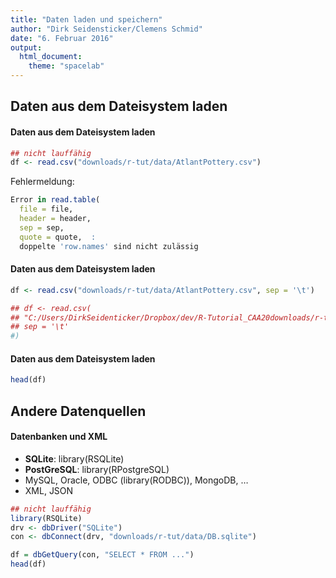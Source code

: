```yaml
---
title: "Daten laden und speichern"
author: "Dirk Seidensticker/Clemens Schmid"
date: "6. Februar 2016"
output:
  html_document:
    theme: "spacelab"
---
```


## Daten aus dem Dateisystem laden

#### Daten aus dem Dateisystem laden

```r
## nicht lauffähig
df <- read.csv("downloads/r-tut/data/AtlantPottery.csv")
```

Fehlermeldung:

```r
Error in read.table(
  file = file, 
  header = header, 
  sep = sep, 
  quote = quote,  : 
  doppelte 'row.names' sind nicht zulässig
```

#### Daten aus dem Dateisystem laden

```r
df <- read.csv("downloads/r-tut/data/AtlantPottery.csv", sep = '\t')
```

```r
## df <- read.csv(
## "C:/Users/DirkSeidenticker/Dropbox/dev/R-Tutorial_CAA20downloads/r-tut/data/AtlantPottery.csv", 
## sep = '\t'
#)
```

#### Daten aus dem Dateisystem laden

```r
head(df)
```



## Andere Datenquellen

#### Datenbanken und XML

* **SQLite**: library(RSQLite)
* **PostGreSQL**: library(RPostgreSQL) 
* MySQL, Oracle, ODBC (library(RODBC)), MongoDB, ...
* XML, JSON

```r
## nicht lauffähig
library(RSQLite)
drv <- dbDriver("SQLite")
con <- dbConnect(drv, "downloads/r-tut/data/DB.sqlite")

df = dbGetQuery(con, "SELECT * FROM ...")
head(df)
```
